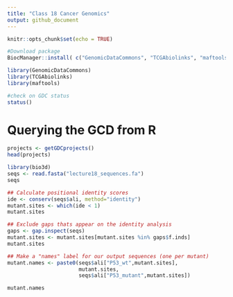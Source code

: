 ```yaml
---
title: "Class 18 Cancer Genomics"
output: github_document
---
```


```r
knitr::opts_chunk$set(echo = TRUE)
```

```r
#Download package 
BiocManager::install( c("GenomicDataCommons", "TCGAbiolinks", "maftools", "msa") )

```

```r
library(GenomicDataCommons)
library(TCGAbiolinks)
library(maftools)
```

```r
#check on GDC status
status()
```

# Querying the GCD from R

```r
projects <- getGDCprojects()
head(projects)
```

```r
library(bio3d)
seqs <- read.fasta("lecture18_sequences.fa")
seqs
```

```r
## Calculate positional identity scores
ide <- conserv(seqs$ali, method="identity")
mutant.sites <- which(ide < 1) 
mutant.sites
```

```r
## Exclude gaps thats appear on the identity analysis
gaps <- gap.inspect(seqs)
mutant.sites <- mutant.sites[mutant.sites %in% gaps$f.inds]
mutant.sites
```

```r
## Make a "names" label for our output sequences (one per mutant)
mutant.names <- paste0(seqs$ali["P53_wt",mutant.sites],
                       mutant.sites,
                       seqs$ali["P53_mutant",mutant.sites])

mutant.names
```

